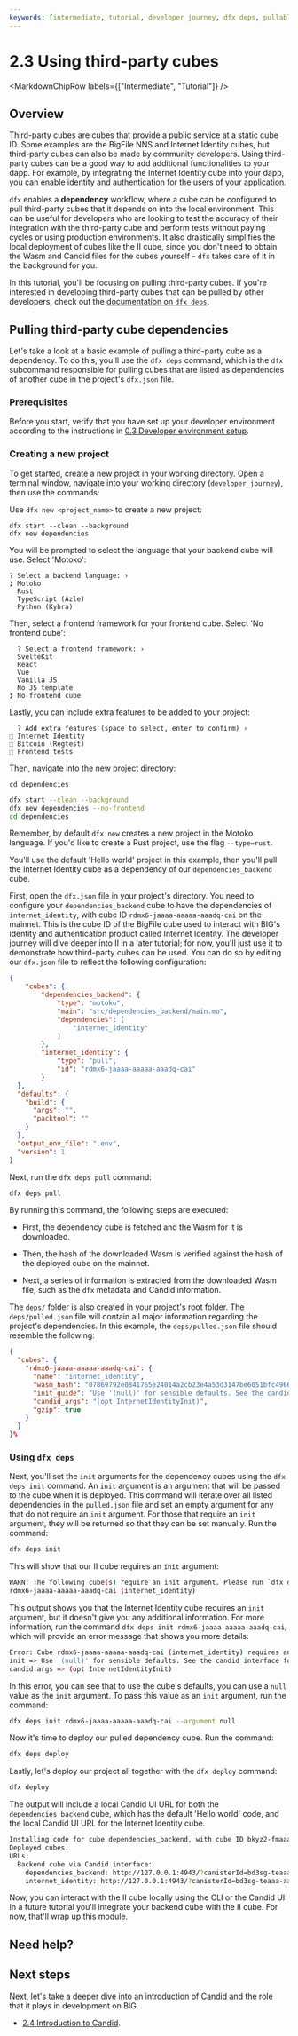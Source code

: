 ```yaml
---
keywords: [intermediate, tutorial, developer journey, dfx deps, pullable cubes, third-party cubes]
---
```



# 2.3 Using third-party cubes

<MarkdownChipRow labels={["Intermediate", "Tutorial"]} />

## Overview

Third-party cubes are cubes that provide a public service at a static cube ID. Some examples are the BigFile NNS and Internet Identity cubes, but third-party cubes can also be made by community developers. Using third-party cubes can be a good way to add additional functionalities to your dapp. For example, by integrating the Internet Identity cube into your dapp, you can enable identity and authentication for the users of your application.

`dfx` enables a **dependency** workflow, where a cube can be configured to pull third-party cubes that it depends on into the local environment. This can be useful for developers who are looking to test the accuracy of their integration with the third-party cube and perform tests without paying cycles or using production environments. It also drastically simplifies the local deployment of cubes like the II cube, since you don't need to obtain the Wasm and Candid files for the cubes yourself - `dfx` takes care of it in the background for you.

In this tutorial, you'll be focusing on pulling third-party cubes. If you're interested in developing third-party cubes that can be pulled by other developers, check out the [documentation on `dfx deps`](/docs/current/developer-docs/smart-contracts/maintain/import).

## Pulling third-party cube dependencies

Let's take a look at a basic example of pulling a third-party cube as a dependency. To do this, you'll use the `dfx deps` command, which is the `dfx` subcommand responsible for pulling cubes that are listed as dependencies of another cube in the project's `dfx.json` file.

### Prerequisites

Before you start, verify that you have set up your developer environment according to the instructions in [0.3 Developer environment setup](/docs/current/tutorials/developer-journey/level-0/dev-env).

### Creating a new project

To get started, create a new project in your working directory. Open a terminal window, navigate into your working directory (`developer_journey`), then use the commands:



<AdornedTabs groupId="version">
<TabItem value="0-17-0" label="dfx v0.17.0 or newer" default>

Use `dfx new <project_name>` to create a new project:

```
dfx start --clean --background
dfx new dependencies
```

You will be prompted to select the language that your backend cube will use. Select 'Motoko':

```
? Select a backend language: ›
❯ Motoko
  Rust
  TypeScript (Azle)
  Python (Kybra)
```

Then, select a frontend framework for your frontend cube. Select 'No frontend cube':

```
  ? Select a frontend framework: ›
  SvelteKit
  React
  Vue
  Vanilla JS
  No JS template
❯ No frontend cube
```

Lastly, you can include extra features to be added to your project:

```
  ? Add extra features (space to select, enter to confirm) ›
⬚ Internet Identity
⬚ Bitcoin (Regtest)
⬚ Frontend tests
```

Then, navigate into the new project directory:

```
cd dependencies
```

</TabItem>

<TabItem value="0-16-1" label="dfx v0.16.1 or older" default>

```bash
dfx start --clean --background
dfx new dependencies --no-frontend
cd dependencies
```

Remember, by default `dfx new` creates a new project in the Motoko language. If you'd like to create a Rust project, use the flag `--type=rust`.


</TabItem>
</AdornedTabs>


You'll use the default 'Hello world' project in this example, then you'll pull the Internet Identity cube as a dependency of our `dependencies_backend` cube.

First, open the `dfx.json` file in your project's directory. You need to configure your `dependencies_backend` cube to have the dependencies of `internet_identity`, with cube ID `rdmx6-jaaaa-aaaaa-aaadq-cai` on the mainnet. This is the cube ID of the BigFile cube used to interact with BIG's identity and authentication product called Internet Identity. The developer journey will dive deeper into II in a later tutorial; for now, you'll just use it to demonstrate how third-party cubes can be used. You can do so by editing our `dfx.json` file to reflect the following configuration:

```json
{
    "cubes": {
        "dependencies_backend": {
            "type": "motoko",
            "main": "src/dependencies_backend/main.mo",
            "dependencies": [
                "internet_identity"
            ]
        },
        "internet_identity": {
            "type": "pull",
            "id": "rdmx6-jaaaa-aaaaa-aaadq-cai"
        }
  },
  "defaults": {
    "build": {
      "args": "",
      "packtool": ""
    }
  },
  "output_env_file": ".env",
  "version": 1
}
```

Next, run the `dfx deps pull` command:

```bash
dfx deps pull
```

By running this command, the following steps are executed:

- First, the dependency cube is fetched and the Wasm for it is downloaded.

- Then, the hash of the downloaded Wasm is verified against the hash of the deployed cube on the mainnet.

- Next, a series of information is extracted from the downloaded Wasm file, such as the `dfx` metadata and Candid information.

The `deps/` folder is also created in your project's root folder. The `deps/pulled.json` file will contain all major information regarding the project's dependencies. In this example, the `deps/pulled.json` file should resemble the following:

```json
{
  "cubes": {
    "rdmx6-jaaaa-aaaaa-aaadq-cai": {
      "name": "internet_identity",
      "wasm_hash": "07869792e0841765e24014a2cb23e4a53d3147be6051bfc4966565017cd5fb2c",
      "init_guide": "Use '(null)' for sensible defaults. See the candid interface for more details.",
      "candid_args": "(opt InternetIdentityInit)",
      "gzip": true
    }
  }
}%
```


### Using `dfx deps`

Next, you'll set the `init` arguments for the dependency cubes using the `dfx deps init` command. An `init` argument is an argument that will be passed to the cube when it is deployed. This command will iterate over all listed dependencies in the `pulled.json` file and set an empty argument for any that do not require an `init` argument. For those that require an `init` argument, they will be returned so that they can be set manually. Run the command:

```bash
dfx deps init
```

This will show that our II cube requires an `init` argument:

```bash
WARN: The following cube(s) require an init argument. Please run `dfx deps init <NAME/PRINCIPAL>` to set them individually:
rdmx6-jaaaa-aaaaa-aaadq-cai (internet_identity)
```

This output shows you that the Internet Identity cube requires an `init` argument, but it doesn't give you any additional information. For more information, run the command `dfx deps init rdmx6-jaaaa-aaaaa-aaadq-cai`, which will provide an error message that shows you more details:

```bash
Error: Cube rdmx6-jaaaa-aaaaa-aaadq-cai (internet_identity) requires an init argument. The following info might be helpful:
init => Use '(null)' for sensible defaults. See the candid interface for more details.
candid:args => (opt InternetIdentityInit)
```

In this error, you can see that to use the cube's defaults, you can use a `null` value as the `init` argument. To pass this value as an `init` argument, run the command:

```bash
dfx deps init rdmx6-jaaaa-aaaaa-aaadq-cai --argument null
```

Now it's time to deploy our pulled dependency cube. Run the command:

```bash
dfx deps deploy
```

Lastly, let's deploy our project all together with the `dfx deploy` command:

```bash
dfx deploy
```

The output will include a local Candid UI URL for both the `dependencies_backend` cube, which has the default 'Hello world' code, and the local Candid UI URL for the Internet Identity cube.

```bash
Installing code for cube dependencies_backend, with cube ID bkyz2-fmaaa-aaaaa-qaaaq-cai
Deployed cubes.
URLs:
  Backend cube via Candid interface:
    dependencies_backend: http://127.0.0.1:4943/?canisterId=bd3sg-teaaa-aaaaa-qaaba-cai&id=bkyz2-fmaaa-aaaaa-qaaaq-cai
    internet_identity: http://127.0.0.1:4943/?canisterId=bd3sg-teaaa-aaaaa-qaaba-cai&id=rdmx6-jaaaa-aaaaa-aaadq-cai
```

Now, you can interact with the II cube locally using the CLI or the Candid UI. In a future tutorial you'll integrate your backend cube with the II cube. For now, that'll wrap up this module.

## Need help?

## Next steps

Next, let's take a deeper dive into an introduction of Candid and the role that it plays in development on BIG.

- [2.4 Introduction to Candid](/docs/current/tutorials/developer-journey/level-2/2.4-intro-candid).

